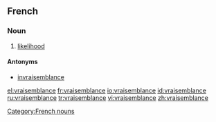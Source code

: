 ==French==

===Noun===
{{fr-noun|f}}

# [[likelihood]]

====Antonyms====
* [[invraisemblance]]

[[Category:French nouns]]

[[el:vraisemblance]]
[[fr:vraisemblance]]
[[io:vraisemblance]]
[[id:vraisemblance]]
[[ru:vraisemblance]]
[[tr:vraisemblance]]
[[vi:vraisemblance]]
[[zh:vraisemblance]]